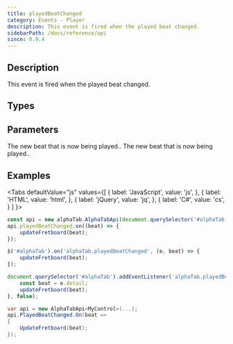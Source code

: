 ```yaml
---
title: playedBeatChanged
category: Events - Player
description: This event is fired when the played beat changed.
sidebarPath: /docs/reference/api
since: 0.9.4
---
```


<SinceBadge since="0.9.4" />


## Description
This event is fired when the played beat changed.

<EventDescription metadata={metadata} />

## Types

<TypeTable>
    <TypeRow type="js" name="function(beat)" />    
    <TypeRow type="net" name="Action<AlphaTab.Model.Beat>" />    
</TypeTable>

## Parameters

<ParameterTable>
    <ParameterRow platform="js" name="beat" type="alphaTab.model.Beat">
        The new beat that is now being played.. 
    </ParameterRow>    
    <ParameterRow platform="net" name="beat" type="AlphaTab.Model.Beat">
        The new beat that is now being played.. 
    </ParameterRow>
</ParameterTable>

## Examples

<Tabs
  defaultValue="js"
  values={[
    { label: 'JavaScript', value: 'js', },
    { label: 'HTML', value: 'html', },
    { label: 'jQuery', value: 'jq', },
    { label: 'C#', value: 'cs', }
  ]
}>
<TabItem value="js">

```js
const api = new alphaTab.AlphaTabApi(document.querySelector('#alphaTab'));
api.playedBeatChanged.on((beat) => {
    updateFretboard(beat);
});
```

</TabItem>
<TabItem value="jq">

```js
$('#alphaTab').on('alphaTab.playedBeatChanged', (e, beat) => {
    updateFretboard(beat);
});
```

</TabItem>
<TabItem value="html">

```js
document.querySelector('#alphaTab').addEventListener('alphaTab.playedBeatChanged', (e) => {
    const beat = e.detail;
    updateFretboard(beat);
}, false);
```

</TabItem>
<TabItem value="cs">

```cs
var api = new AlphaTabApi<MyControl>(...);
api.PlayedBeatChanged.On(beat => 
{
    UpdateFretboard(beat);
});
```

</TabItem>
</Tabs>